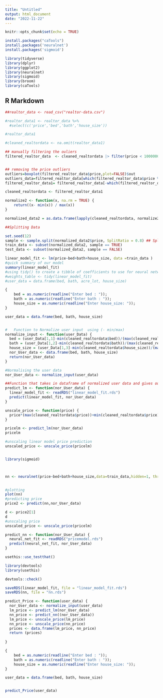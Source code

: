 ```yaml
---
title: "Untitled"
output: html_document
date: "2022-11-22"
---
```


```r
knitr::opts_chunk$set(echo = TRUE)
```

```r
install.packages("caTools")
install.packages('neuralnet')
install.packages('sigmoid')
```


```r

library(tidyverse)
library(dplyr)
library(ggplot2)
library(neuralnet)
library(sigmoid)
library(broom)
library(caTools)
```

## R Markdown


```r
##realtor_data <- read_csv("realtor-data.csv")
```

```r
#realtor_data1 <- realtor_data %>%
  #select(c('price','bed','bath','house_size'))

#realtor_data1
```

```r

#cleaned_realtordata <- na.omit(realtor_data1)

## manually filtering the ouliers
filtered_realtor_data  <- cleaned_realtordata |> filter(price < 1000000 && bed < 15 && bath < 9 && house_size < 10000 )


## removing the price outliers 
outliers=boxplot(filtered_realtor_data$price,plot=FALSE)$out
outliers_data=filtered_realtor_data[which(filtered_realtor_data$price %in% outliers),]
filtered_realtor_data1= filtered_realtor_data[-which(filtered_realtor_data$price %in% outliers),]

cleaned_realtordata <- filtered_realtor_data1
```

```r

normalize2 <- function(x, na.rm = TRUE) {
    return((x- min(x)) / max(x))
}

normalized_data2 = as.data.frame(lapply(cleaned_realtordata, normalize2))

##Splitting Data

set.seed(12)
sample <- sample.split(normalized_data2$price, SplitRatio = 0.8) ## Splitting train and test data, train data = 80% of data 
train_data <- subset(normalized_data2, sample == TRUE)
test_data <- subset(normalized_data2, sample == FALSE)
```




```r
linear_model_fit <- lm(price~bed+bath+house_size, data =train_data )
#quick summary of our model
summary(linear_model_fit)
#using tidy() to create a tibble of coefficients to use for neural network weights later
#weights_table <- tidy(linear_model_fit)
#user_data = data.frame(bed, bath, acre_lot, house_size)
```


```r
{
    bed = as.numeric(readline("Enter bed : "));
    bath = as.numeric(readline("Enter bath : "));
    house_size = as.numeric(readline("Enter house_size: "));
}

user_data = data.frame(bed, bath, house_size)


#   Function to Normalize user input  using (- min/max)
normalize_input <- function(user_Data) {
  bed = (user_Data[1,1]-min(cleaned_realtordata$bed))/(max(cleaned_realtordata$bed))
  bath = (user_Data[1,2]-min(cleaned_realtordata$bath))/(max(cleaned_realtordata$bath))
  house_size = (user_Data[1,3]-min(cleaned_realtordata$house_size))/(max(cleaned_realtordata$house_size))
  nor_User_data <- data.frame(bed, bath, house_size)
  return(nor_User_data)
}

#Normalising the user data 
nor_User_data <- normalize_input(user_data)


```


```r

##Function that takes in dataframe of normalized user data and gives out the output
predict_lm <- function(nor_User_data) {
  linear_model_fit <- readRDS("linear_model_fit.rds")
  predict(linear_model_fit, nor_User_data)
}

```

```r
unscale_price <- function(price) {
  price*(max(cleaned_realtordata$price))+min(cleaned_realtordata$price)
}
```

```r
pricelm <- predict_lm(nor_User_data)
pricelm

#unscaling linear model price prediction
unscaled_price <- unscale_price(pricelm)



```




```r
library(sigmoid)



nn <- neuralnet(price~bed+bath+house_size,data=train_data,hidden=1, threshold=0.00001,act.fct=relu, rep=1, linear.output=TRUE, stepmax=1e6)
            
```




```r
#plotting
plot(nn)
#predicting price
price2 <- predict(nn,nor_User_data)

d <- price2[1]  
d
#unscaling price
unscaled_price <- unscale_price(pricelm)
```

```r
predict_nn <- function(nor_User_data) {
  neural_net_fit <- readRDS("pricemodel.rds")
  predict(neural_net_fit, nor_User_data)
}

```


```r
usethis::use_testthat()
```


```r
library(devtools)
library(usethis)

devtools::check()
```

```r
saveRDS(linear_model_fit, file = "linear_model_fit.rds")
saveRDS(nn, file = "nn.rds")
```



```r
predict_Price <- function(user_data) {
  nor_User_data <- normalize_input(user_data)
  lm_price <- predict_lm(nor_User_data)
  nn_price <- predict_nn((nor_User_data))
  lm_price <- unscale_price(lm_price)
  nn_price <- unscale_price(nn_price)
  prices <- data.frame(lm_price, nn_price)
  return (prices)
 
}

```

```r

{
    bed = as.numeric(readline("Enter bed : "));
    bath = as.numeric(readline("Enter bath : "));
    house_size = as.numeric(readline("Enter house_size: "));
}

user_data = data.frame(bed, bath, house_size)


predict_Price(user_data)

```


